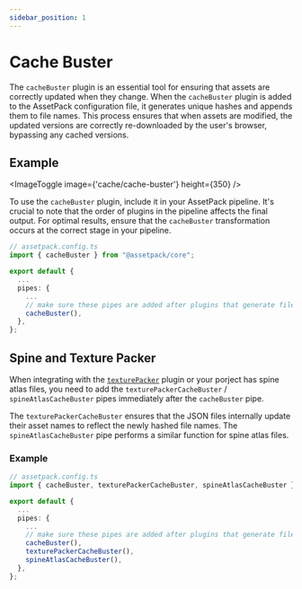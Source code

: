 ```yaml
---
sidebar_position: 1
---
```



# Cache Buster

The `cacheBuster` plugin is an essential tool for ensuring that assets are correctly updated when they change.
When the `cacheBuster` plugin is added to the AssetPack configuration file, it generates unique hashes and appends them to file names.
This process ensures that when assets are modified, the updated versions are correctly re-downloaded by the user's browser, bypassing any cached versions.

## Example

<ImageToggle image={'cache/cache-buster'} height={350} />

To use the `cacheBuster` plugin, include it in your AssetPack pipeline.
It's crucial to note that the order of plugins in the pipeline affects the final output. For optimal results,
ensure that the `cacheBuster` transformation occurs at the correct stage in your pipeline.

```ts
// assetpack.config.ts
import { cacheBuster } from "@assetpack/core";

export default {
  ...
  pipes: {
    ...
    // make sure these pipes are added after plugins that generate files
    cacheBuster(),
  },
};
```

## Spine and Texture Packer

When integrating with the [`texturePacker`](/docs/guides/pipes/texture-packer) plugin or your porject has spine atlas files,
you need to add the `texturePackerCacheBuster` / `spineAtlasCacheBuster` pipes immediately after the `cacheBuster` pipe.

The `texturePackerCacheBuster` ensures that the JSON files internally update their asset names to reflect the newly hashed file names.
The `spineAtlasCacheBuster` pipe performs a similar function for spine atlas files.

### Example

```ts
// assetpack.config.ts
import { cacheBuster, texturePackerCacheBuster, spineAtlasCacheBuster } from "@assetpack/core";

export default {
  ...
  pipes: {
    ...
    // make sure these pipes are added after plugins that generate files
    cacheBuster(),
    texturePackerCacheBuster(),
    spineAtlasCacheBuster(),
  },
};
```
